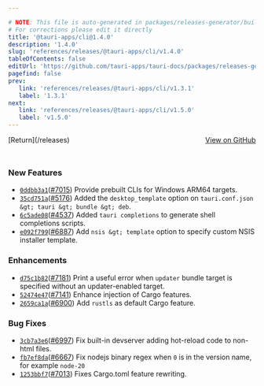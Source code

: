 ```yaml
---

# NOTE: This file is auto-generated in packages/releases-generator/build.ts
# For corrections please edit it directly
title: '@tauri-apps/cli@1.4.0'
description: '1.4.0'
slug: 'references/releases/@tauri-apps/cli/v1.4.0'
tableOfContents: false
editUrl: 'https://github.com/tauri-apps/tauri-docs/packages/releases-generator/build.ts'
pagefind: false
prev:
   link: 'references/releases/@tauri-apps/cli/v1.3.1'
   label: '1.3.1'
next:
   link: 'references/releases/@tauri-apps/cli/v1.5.0'
   label: 'v1.5.0'
---
```


			

<ReleaseSidebar slug="references/releases/@tauri-apps/cli"  packageName="@tauri-apps/cli" />

<div style="margin-bottom:3rem; display: flex; justify-content: space-between; align-items: center"><span>[Return](/releases)</span><span><a href="https://github.com/tauri-apps/tauri/releases/tag/@tauri-apps/cli-v1.4.0">View on GitHub</a></span></div>

### New Features

- [`0ddbb3a1`](https://www.github.com/tauri-apps/tauri/commit/0ddbb3a1dc1961ba5c6c1a60081513c1380c8af1)([#7015](https://www.github.com/tauri-apps/tauri/pull/7015)) Provide prebuilt CLIs for Windows ARM64 targets.
- [`35cd751a`](https://www.github.com/tauri-apps/tauri/commit/35cd751adc6fef1f792696fa0cfb471b0bf99374)([#5176](https://www.github.com/tauri-apps/tauri/pull/5176)) Added the `desktop_template` option on `tauri.conf.json &gt; tauri &gt; bundle &gt; deb`.
- [`6c5ade08`](https://www.github.com/tauri-apps/tauri/commit/6c5ade08d97844bb685789d30e589400bbe3e04c)([#4537](https://www.github.com/tauri-apps/tauri/pull/4537)) Added `tauri completions` to generate shell completions scripts.
- [`e092f799`](https://www.github.com/tauri-apps/tauri/commit/e092f799469ff32c7d1595d0f07d06fd2dab5c29)([#6887](https://www.github.com/tauri-apps/tauri/pull/6887)) Add `nsis &gt; template` option to specify custom NSIS installer template.

### Enhancements

- [`d75c1b82`](https://www.github.com/tauri-apps/tauri/commit/d75c1b829bd96d9e3a672bcc79120597d5ada4a0)([#7181](https://www.github.com/tauri-apps/tauri/pull/7181)) Print a useful error when `updater` bundle target is specified without an updater-enabled target.
- [`52474e47`](https://www.github.com/tauri-apps/tauri/commit/52474e479d695865299d8c8d868fb98b99731020)([#7141](https://www.github.com/tauri-apps/tauri/pull/7141)) Enhance injection of Cargo features.
- [`2659ca1a`](https://www.github.com/tauri-apps/tauri/commit/2659ca1ab4799a5bda65c229c149e98bd01eb1ee)([#6900](https://www.github.com/tauri-apps/tauri/pull/6900)) Add `rustls` as default Cargo feature.

### Bug Fixes

- [`3cb7a3e6`](https://www.github.com/tauri-apps/tauri/commit/3cb7a3e642bb10ee90dc1d24daa48b8c8c15c9ce)([#6997](https://www.github.com/tauri-apps/tauri/pull/6997)) Fix built-in devserver adding hot-reload code to non-html files.
- [`fb7ef8da`](https://www.github.com/tauri-apps/tauri/commit/fb7ef8dacd9ade96976c84d22507782cdaf38acf)([#6667](https://www.github.com/tauri-apps/tauri/pull/6667)) Fix nodejs binary regex when `0` is in the version name, for example `node-20`
- [`1253bbf7`](https://www.github.com/tauri-apps/tauri/commit/1253bbf7ae11a87887e0b3bd98cc26dbb98c8130)([#7013](https://www.github.com/tauri-apps/tauri/pull/7013)) Fixes Cargo.toml feature rewriting.


